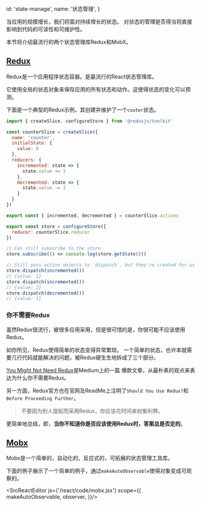 
  id: 'state-manage',
  name: '状态管理',
}

当应用的规模增长，我们将面对持续增长的状态。
对状态的管理是否得当将直接影响到代码的可读性和可维护性。

本节将介绍最流行的两个状态管理库Redux和MobX。

## [Redux](https://github.com/reduxjs/redux)

Redux是一个应用程序状态容器。是最流行的React状态管理库。

它使用全局的状态对象来保存应用的所有状态和动作。这使得状态的变化可以预测。

下面是一个典型的Redux示例，其创建并维护了一个`couter`状态。

```js
import { createSlice, configureStore } from '@reduxjs/toolkit'

const counterSlice = createSlice({
  name: 'counter',
  initialState: {
    value: 0
  },
  reducers: {
    incremented: state => {
      state.value += 1
    },
    decremented: state => {
      state.value -= 1
    }
  }
})

export const { incremented, decremented } = counterSlice.actions

export const store = configureStore({
  reducer: counterSlice.reducer
})

// Can still subscribe to the store
store.subscribe(() => console.log(store.getState()))

// Still pass action objects to `dispatch`, but they're created for us
store.dispatch(incremented())
// {value: 1}
store.dispatch(incremented())
// {value: 2}
store.dispatch(decremented())
// {value: 1}
```

### 你不需要Redux

虽然Redux很流行，被很多应用采用，但是很可惜的是，你很可能不应该使用Redux。

如你所见，Redux使得简单的状态变得异常繁琐。
一个简单的状态，也许本就需要几行代码就能解决的问题，被Redux硬生生地拆成了三个部分。

[You Might Not Need Redux](https://medium.com/@dan_abramov/you-might-not-need-redux-be46360cf367)是Medium上的一篇
爆款文章，从最朴素的观点来表达为什么你不需要Redux。

另一方面，Redux官方也在官网及ReadMe上注明了`Should You Use Redux?`和`Before Proceeding Further`。

> 不要因为别人提起而采用Redux，你应该花时间来权衡利弊。

更简单地总结，即，**当你不知道你是否应该使用Redux时，答案总是否定的**。

## [Mobx](https://github.com/mobxjs/mobx)

Mobx是一个简单的，自动化的，反应式的，可拓展的状态管理工具库。

下面的例子展示了一个简单的例子，通过`makeAutoObservable`使得对象变成可观察的。

<SrcReactEditor js={'/react/code/mobx.jsx'} scope={{
  makeAutoObservable,
  observer,
}}/>